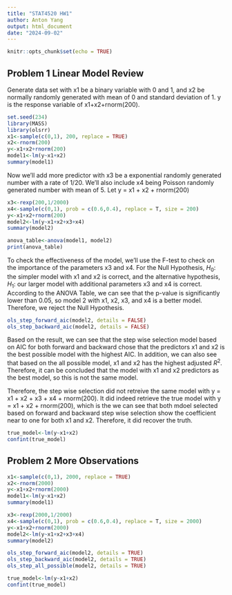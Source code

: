 ```yaml
---
title: "STAT4520 HW1"
author: Anton Yang
output: html_document
date: "2024-09-02"
---
```


```r
knitr::opts_chunk$set(echo = TRUE)
```

## Problem 1 Linear Model Review

Generate data set with x1 be a binary variable with 0 and 1, and x2 be normally randomly generated with mean of 0 and standard deviation of 1. y is the response variable of x1+x2+rnorm(200).

```r
set.seed(234)
library(MASS)
library(olsrr)
x1<-sample(c(0,1), 200, replace = TRUE)
x2<-rnorm(200)
y<-x1+x2+rnorm(200)
model1<-lm(y~x1+x2)
summary(model1)
```

Now we'll add more predictor with x3 be a exponential randomly generated number with a rate of 1/20. We'll also include x4 being Poisson randomly generated number with mean of 5. Let y = x1 + x2 + rnorm(200)

```r
x3<-rexp(200,1/2000)
x4<-sample(c(0,1), prob = c(0.6,0.4), replace = T, size = 200)
y<-x1+x2+rnorm(200)
model2<-lm(y~x1+x2+x3+x4)
summary(model2)
```

```r
anova_table<-anova(model1, model2)
print(anova_table)
```

To check the effectiveness of the model, we'll use the F-test to check on the importance of the parameters x3 and x4. For the Null Hypothesis, $H_0$: the simpler model with x1 and x2 is correct, and the alternative hypothesis, $H_1$: our larger model with additional parameters x3 and x4 is correct. According to the ANOVA Table, we can see that the p-value is significantly lower than 0.05, so model 2 with x1, x2, x3, and x4 is a better model. Therefore, we reject the Null Hypothesis. 

```r
ols_step_forward_aic(model2, details = FALSE)
ols_step_backward_aic(model2, details = FALSE)

```

Based on the result, we can see that the step wise selection model based on AIC for both forward and backward chose that the predictors x1 and x2 is the best possible model with the highest AIC. In addition, we can also see that based on the all possible model, x1 and x2 has the highest adjusted $R^2$. Therefore, it can be concluded that the model with x1 and x2 predictors as the best model, so this is not the same model. 

Therefore, the step wise selection did not retreive the same model with y = x1 + x2 + x3 + x4 + rnorm(200). It did indeed retrieve the true model with y = x1 + x2 + rnorm(200), which is the we can see that both mdoel selected based on forward and backward step wise selection show the coefficient near to one for both x1 and x2. Therefore, it did recover the truth. 

```r
true_model<-lm(y~x1+x2)
confint(true_model)
```

## Problem 2 More Observations

```r
x1<-sample(c(0,1), 2000, replace = TRUE)
x2<-rnorm(2000)
y<-x1+x2+rnorm(2000)
model1<-lm(y~x1+x2)
summary(model1)
```

```r
x3<-rexp(2000,1/2000)
x4<-sample(c(0,1), prob = c(0.6,0.4), replace = T, size = 2000)
y<-x1+x2+rnorm(2000)
model2<-lm(y~x1+x2+x3+x4)
summary(model2)
```

```r
ols_step_forward_aic(model2, details = TRUE)
ols_step_backward_aic(model2, details = TRUE)
ols_step_all_possible(model2, details = TRUE)
```

```r
true_model<-lm(y~x1+x2)
confint(true_model)
```






